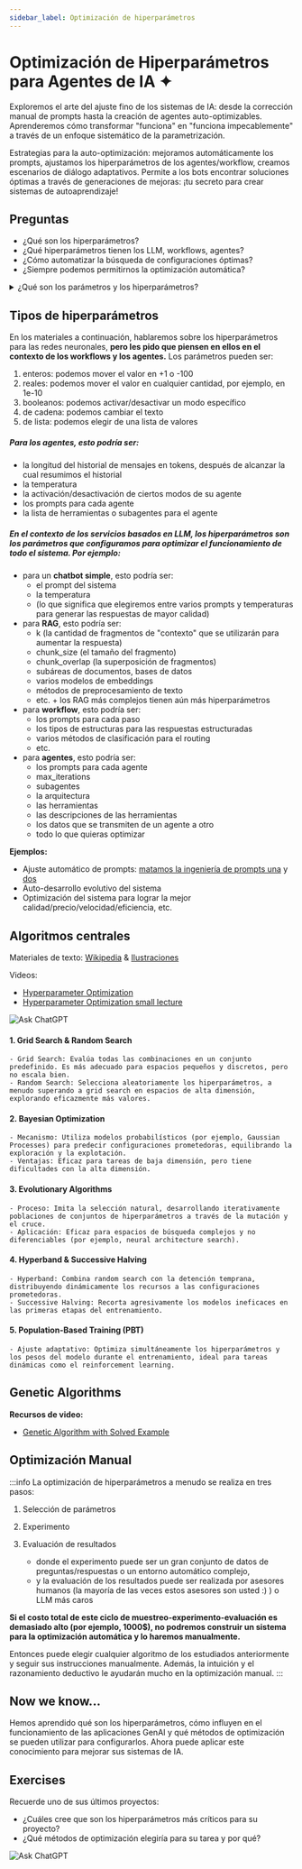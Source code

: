 ```yaml
---
sidebar_label: Optimización de hiperparámetros
---
```


# Optimización de Hiperparámetros para Agentes de IA ✦

Exploremos el arte del ajuste fino de los sistemas de IA: desde la corrección manual de prompts hasta la creación de agentes auto-optimizables. Aprenderemos cómo transformar "funciona" en "funciona impecablemente" a través de un enfoque sistemático de la parametrización.

Estrategias para la auto-optimización: mejoramos automáticamente los prompts, ajustamos los hiperparámetros de los agentes/workflow, creamos escenarios de diálogo adaptativos. Permite a los bots encontrar soluciones óptimas a través de generaciones de mejoras: ¡tu secreto para crear sistemas de autoaprendizaje!

## Preguntas

- ¿Qué son los hiperparámetros?
- ¿Qué hiperparámetros tienen los LLM, workflows, agentes?
- ¿Cómo automatizar la búsqueda de configuraciones óptimas?
- ¿Siempre podemos permitirnos la optimización automática?

<details>
<summary>¿Qué son los parámetros y los hiperparámetros?</summary>

*Parámetros*: generalmente son los pesos de una red neuronal, magnitudes matemáticas que ajustamos en el proceso de entrenamiento.

*Hiperparámetros*: son los parámetros que configuramos para optimizar el funcionamiento del modelo. Por ejemplo, para una red neuronal, esto podría ser la cantidad de neuronas en una capa oculta, una función de activación específica (hay muchas), etc. **Para LLM**, esto podría ser la temperatura, max_tokens, top_p, etc.
</details>

## Tipos de hiperparámetros

En los materiales a continuación, hablaremos sobre los hiperparámetros para las redes neuronales, **pero les pido que piensen en ellos en el contexto de los workflows y los agentes.** Los parámetros pueden ser:
1. enteros: podemos mover el valor en +1 o -100
2. reales: podemos mover el valor en cualquier cantidad, por ejemplo, en 1e-10
3. booleanos: podemos activar/desactivar un modo específico
4. de cadena: podemos cambiar el texto
5. de lista: podemos elegir de una lista de valores

##### Para los agentes, esto podría ser:
- la longitud del historial de mensajes en tokens, después de alcanzar la cual resumimos el historial
- la temperatura
- la activación/desactivación de ciertos modos de su agente
- los prompts para cada agente
- la lista de herramientas o subagentes para el agente

##### En el contexto de los servicios basados en LLM, los hiperparámetros son los parámetros que configuramos para optimizar el funcionamiento de todo el sistema. Por ejemplo:
- para un **chatbot simple**, esto podría ser:
  - el prompt del sistema
  - la temperatura
  - (lo que significa que elegiremos entre varios prompts y temperaturas para generar las respuestas de mayor calidad)
- para **RAG**, esto podría ser:
  - k (la cantidad de fragmentos de "contexto" que se utilizarán para aumentar la respuesta)
  - chunk_size (el tamaño del fragmento)
  - chunk_overlap (la superposición de fragmentos)
  - subáreas de documentos, bases de datos
  - varios modelos de embeddings
  - métodos de preprocesamiento de texto
  - etc. + los RAG más complejos tienen aún más hiperparámetros
- para **workflow**, esto podría ser:
  - los prompts para cada paso
  - los tipos de estructuras para las respuestas estructuradas
  - varios métodos de clasificación para el routing
  - etc.
- para **agentes**, esto podría ser:
  - los prompts para cada agente
  - max_iterations
  - subagentes
  - la arquitectura
  - las herramientas
  - las descripciones de las herramientas
  - los datos que se transmiten de un agente a otro
  - todo lo que quieras optimizar

**Ejemplos:**
- Ajuste automático de prompts: [matamos la ingeniería de prompts una](https://youtu.be/OmTdkNEr2nU?si=Qx0M_PywhouQdHnb) y [dos](https://youtu.be/Vn8A3BxfplE?si=RJLKyZA-7QhOMOPi)
- Auto-desarrollo evolutivo del sistema
- Optimización del sistema para lograr la mejor calidad/precio/velocidad/eficiencia, etc.

## Algoritmos centrales

Materiales de texto:
[Wikipedia](https://en.wikipedia.org/wiki/Hyperparameter_optimization)
 &
[Ilustraciones](https://www.nb-data.com/p/6-common-hyperparameter-optimization)

Videos:
- [Hyperparameter Optimization](https://youtu.be/ttE0F7fghfk?si=w9Cz3egxsw6aV1xv)
- [Hyperparameter Optimization small lecture](https://youtu.be/IqQT8se9ofQ?si=6YQBlsW5ry8Xzh_2)

![Ask ChatGPT](https://img.shields.io/badge/Ask%20ChatGPT-8A2BE2?style=for-the-badge)

#### 1. Grid Search & Random Search
    - Grid Search: Evalúa todas las combinaciones en un conjunto predefinido. Es más adecuado para espacios pequeños y discretos, pero no escala bien.
    - Random Search: Selecciona aleatoriamente los hiperparámetros, a menudo superando a grid search en espacios de alta dimensión, explorando eficazmente más valores.

#### 2. Bayesian Optimization
    - Mecanismo: Utiliza modelos probabilísticos (por ejemplo, Gaussian Processes) para predecir configuraciones prometedoras, equilibrando la exploración y la explotación.
    - Ventajas: Eficaz para tareas de baja dimensión, pero tiene dificultades con la alta dimensión.

#### 3. Evolutionary Algorithms
    - Proceso: Imita la selección natural, desarrollando iterativamente poblaciones de conjuntos de hiperparámetros a través de la mutación y el cruce.
    - Aplicación: Eficaz para espacios de búsqueda complejos y no diferenciables (por ejemplo, neural architecture search).

#### 4. Hyperband & Successive Halving
    - Hyperband: Combina random search con la detención temprana, distribuyendo dinámicamente los recursos a las configuraciones prometedoras.
    - Successive Halving: Recorta agresivamente los modelos ineficaces en las primeras etapas del entrenamiento.

#### 5. Population-Based Training (PBT)
    - Ajuste adaptativo: Optimiza simultáneamente los hiperparámetros y los pesos del modelo durante el entrenamiento, ideal para tareas dinámicas como el reinforcement learning.

## Genetic Algorithms

**Recursos de video:**
- [Genetic Algorithm with Solved Example](https://www.youtube.com/watch?v=uQj5UNhCPuo)

## Optimización Manual

:::info
La optimización de hiperparámetros a menudo se realiza en tres pasos:
1. Selección de parámetros
2. Experimento
3. Evaluación de resultados

    - donde el experimento puede ser un gran conjunto de datos de preguntas/respuestas o un entorno automático complejo,
    - y la evaluación de los resultados puede ser realizada por asesores humanos (la mayoría de las veces estos asesores son usted :) ) o LLM más caros

**Si el costo total de este ciclo de muestreo-experimento-evaluación es demasiado alto (por ejemplo, 1000$), no podremos construir un sistema para la optimización automática y lo haremos manualmente.**

Entonces puede elegir cualquier algoritmo de los estudiados anteriormente y seguir sus instrucciones manualmente. Además, la intuición y el razonamiento deductivo le ayudarán mucho en la optimización manual.
:::

## Now we know...

Hemos aprendido qué son los hiperparámetros, cómo influyen en el funcionamiento de las aplicaciones GenAI y qué métodos de optimización se pueden utilizar para configurarlos. Ahora puede aplicar este conocimiento para mejorar sus sistemas de IA.

## Exercises

Recuerde uno de sus últimos proyectos:
- ¿Cuáles cree que son los hiperparámetros más críticos para su proyecto?
- ¿Qué métodos de optimización elegiría para su tarea y por qué?

![Ask ChatGPT](https://img.shields.io/badge/Ask%20ChatGPT-8A2BE2?style=for-the-badge)
